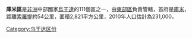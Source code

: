 {{Infobox settlement
|name=庫米區
|settlement_type=
|native_name      =
|nickname           = 
|image_skyline      =
|image_size          = 
|image_caption       =
|image_flag         = 
|image_seal         =
|image_map          = Kumi District Uganda.png
|map_caption        = 在烏干達的位置
|coordinates = {{coord|01|30|N|33|57|E|region:UG_type:adm1st|display=it}}
|subdivision_type1   = 國家
|subdivision_name1   = {{flag|Uganda}}
|subdivision_type2   = 地理區
|subdivision_name2   = [[東部區_(烏干達)|東部區]]
|seat = [[庫米|庫米]]

|leader_title       =
|leader_name        =
|established_title  =
|established_date   = 

|area_total_km2         =  
|area_land_km2          = 
|area_water_km2         = 
|population_as_of   = 2010年估計
|population_note    = 
|population_total   = 231000
|population_metro   = 
|population_density_km2 =  
|timezone           =[[東非時間|東非時間]]
|utc_offset         = +3
|timezone_DST       = 
|utc_offset_DST     = 

|elevation_m          = 
|blank_name             =
|blank_info             =
|website            = [http://www.kumi.go.ug]
|footnotes          = 
}}

'''庫米區'''是[[非洲|非洲]]中部國家[[烏干達|烏干達]]的111個區之一，由[[東部區_(烏干達)|東部區]]負責管轄，首府是[[庫米|庫米]]，距離[[索羅提|索羅提]]約54公里，面積2,821平方公里，2010年人口估計為231,000。

{{Uganda-stub}}
{{烏干達行政區劃}}

[[Category:乌干达区份|Category:乌干达区份]]